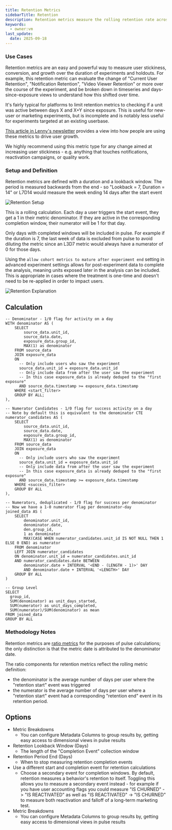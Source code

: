 ```yaml
---
title: Retention Metrics
sidebarTitle: Retention
description: Retention metrics measure the rolling retention rate across a configured time window for a given event - or between two different events.
keywords:
  - owner:vm
last_update:
  date: 2025-09-18
---
```


### Use Cases

Retention metrics are an easy and powerful way to measure user stickiness, conversion, and growth over the duration of experiments and holdouts. For example, this retention metric can evaluate the change of "Current User Retention", "Notification Retention", "Video Viewer Retention" or more over the course of the experiment, and be broken down in timeseries and days-since-exposure views to understand how this shifted over time.

It's fairly typical for platforms to limit retention metrics to checking if a unit was active between days X and X+Y since exposure. This is useful for new-user or marketing experiments, but is incomplete and is notably less useful for experiments targeted at an existing userbase.

[This article in Lenny's newsletter](https://www.lennysnewsletter.com/p/how-duolingo-reignited-user-growth) provides a view into how people are using these metrics to drive user growth.

We highly recommend using this metric type for any change aimed at increasing user stickiness - e.g. anything that touches notifications, reactivation campaigns, or quality work.

### Setup and Definition

Retention metrics are defined with a duration and a lookback window. The period is measured backwards from the end - so "Lookback = 7, Duration = 14" or L7D14 would measure the week ending 14 days after the start event

<Frame>
  <img src="https://github.com/user-attachments/assets/cce09282-0a9b-4218-b823-7416f03ef387" alt="Retention Setup" />
</Frame>

This is a rolling calculation. Each day a user triggers the start event, they get a 1 in their metric denominator. If they are active in the corresponding completion window, their numerator will be 1 for that day.

Only days with completed windows will be included in pulse. For example if the duration is 7, the last week of data is excluded from pulse to avoid diluting the metric since an L3D7 metric would always have a numerator of 0 for those days.

Using the `allow cohort metrics to mature after experiment end` setting in advanced experiment settings allows for post-experiment data to complete the analysis, meaning units exposed later in the analysis can be included. This is appropriate in cases where the treatment is one-time and doesn't need to be re-applied in order to impact users.

<Frame>
  <img src="https://github.com/user-attachments/assets/2a9d8731-1c28-4c59-a0fe-3c1e7586c129" alt="Retention Explanation" />
</Frame>

## Calculation

```
-- Denominator - 1/0 flag for activity on a day
WITH denominator AS (
    SELECT
        source_data.unit_id,
        source_data.date,
        exposure_data.group_id,
        MAX(1) as denominator
    FROM source_data
    JOIN exposure_data
    ON
      -- Only include users who saw the experiment
      source_data.unit_id = exposure_data.unit_id
      -- Only include data from after the user saw the experiment
      -- In this case exposure_data is already deduped to the "first exposure"
      AND source_data.timestamp >= exposure_data.timestamp
    WHERE <start_filter>
    GROUP BY ALL;
),

-- Numerator Candidates - 1/0 flag for success activity on a day
-- Note by default this is equivalent to the denominator CTE
numerator_candidates AS (
    SELECT
        source_data.unit_id,
        source_data.date,
        exposure_data.group_id,
        MAX(1) as denominator
    FROM source_data
    JOIN exposure_data
    ON
      -- Only include users who saw the experiment
      source_data.unit_id = exposure_data.unit_id
      -- Only include data from after the user saw the experiment
      -- In this case exposure_data is already deduped to the "first exposure"
      AND source_data.timestamp >= exposure_data.timestamp
    WHERE <success_filter>
    GROUP BY ALL
),

-- Numerators, deduplicated - 1/0 flag for success per denominator
-- Now we have a 1-0 numerator flag per denominator-day
joined_data AS (
    SELECT
        denominator.unit_id,
        denominator.date,
        den.group_id,
        1 as denominator
        MAX(CASE WHEN numerator_candidates.unit_id IS NOT NULL THEN 1 ELSE 0 END) as numerator
    FROM denominator
    LEFT JOIN numerator_candidates
    ON denominator.unit_id = numerator_candidates.unit_id
    AND numerator_candidates.date BETWEEN
        denominator.date + INTERVAL '<END - (LENGTH - 1)>' DAY
        AND denominator.date + INTERVAL '<LENGTH>' DAY
    GROUP BY ALL
)

-- Group Level
SELECT
  group_id,
  SUM(denominator) as unit_days_started,
  SUM(numerator) as unit_days_completed,
  SUM(numerator)/SUM(denominator) as mean
FROM joined_data
GROUP BY ALL
```

### Methodology Notes

Retention metrics are [ratio metrics]() for the purposes of pulse calculations; the only distinction is that the metric date is attributed to the denominator date.

The ratio components for retention metrics reflect the rolling metric definition:

- the denominator is the average number of days per user where the "retention start" event was triggered
- the numerator is the average number of days per user where a "retention start" event had a corresponding "retention end" event in its retention period.

## Options

- Metric Breakdowns
  - You can configure Metadata Columns to group results by, getting easy access to dimensional views in pulse results
- Retention Lookback Window (Days)
  - The length of the "Completion Event" collection window
- Retention Period End (Days)
  - When to stop measuring retention completion events
- Use a different start and completion event for retention calculations
  - Choose a secondary event for completion windows. By default, retention measures a behavior's retention to itself. Toggling this allows you to measure a secondary event instead - for example if you have user accounting flags you could measure "IS CHURNED" -> "IS REACTIVATED" as well as "IS REACTIVATED" -> "IS CHURNED" to measure both reactivation and falloff of a long-term marketing test.
- Metric Breakdowns
  - You can configure Metadata Columns to group results by, getting easy access to dimensional views in pulse results

